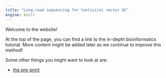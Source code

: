 ```yaml
---
title: "Long-read sequencing for lentiviral vector QC"
engine: knitr
---
```


Welcome to the website!

At the top of the page, you can find a link to the in-depth bioinformatics tutorial. More content might be added later as we continue to improve this method!

Some other things you might want to look at are:

-   [the pre-print](https://www.biorxiv.org/content/10.1101/2023.12.03.569756v1.full)